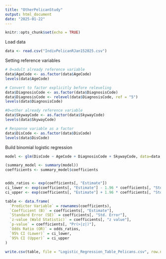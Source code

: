 ```yaml
---
title: "OtherPelicanStudy"
output: html_document
date: "2025-01-22"
---
```


```r
knitr::opts_chunk$set(echo = TRUE)
```

Load data
```r
data <- read.csv("IndivPelicanRJan152025.csv")

```


Setting reference variables
```r
# 0=adult already reference variable
data$AgeCode <- as.factor(data$AgeCode)
levels(data$AgeCode)

# Convert to factor explicitly before releveling
data$DiagnosisCode <- as.factor(data$DiagnosisCode)
data$DiagnosisCode <- relevel(data$DiagnosisCode, ref = "5")
levels(data$DiagnosisCode)

#0=other already reference variable
data$SkywayCode <- as.factor(data$SkywayCode)
levels(data$SkywayCode)

# Response variable as a factor
data$DisCode <- as.factor(data$DisCode)
levels(data$DisCode)
```

Build binomial logistic regression
```r
model <- glm(DisCode ~ AgeCode + DiagnosisCode + SkywayCode, data=data, family = binomial(link = "logit"))

(summary_model <- summary(model))
coefficients <- summary_model$coefficients


odds_ratios <- exp(coefficients[, "Estimate"])
ci_lower <- exp(coefficients[, "Estimate"] - 1.96 * coefficients[, "Std. Error"])
ci_upper <- exp(coefficients[, "Estimate"] + 1.96 * coefficients[, "Std. Error"])

table <- data.frame(
  `Predictor Variable` = rownames(coefficients),
  `Coefficient (B)` = coefficients[, "Estimate"],
  `Standard Error (SE)` = coefficients[, "Std. Error"],
  `z-value (Wald Statistic)` = coefficients[, "z value"],
  `p-value` = coefficients[, "Pr(>|z|)"],
  `Odds Ratio (OR)` = odds_ratios,
  `95% CI (Lower)` = ci_lower,
  `95% CI (Upper)` = ci_upper
)

write.csv(table, file = "Logistic_Regression_Table_Pelicans.csv", row.names = FALSE)

```



